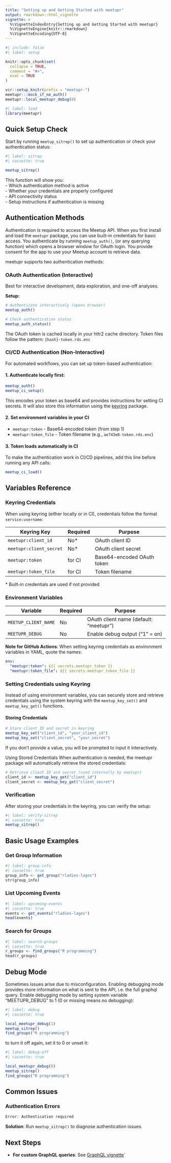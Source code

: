 ```yaml
---
title: "Setting up and Getting Started with meetupr"
output: rmarkdown::html_vignette
vignette: >
  %\VignetteIndexEntry{Setting up and Getting Started with meetupr}
  %\VignetteEngine{knitr::rmarkdown}
  %\VignetteEncoding{UTF-8}
---
```


```r
#| include: false
#| label: setup

knitr::opts_chunk$set(
  collapse = TRUE,
  comment = "#>",
  eval = TRUE
)

vcr::setup_knitr(prefix = "meetupr-")
meetupr:::mock_if_no_auth()
meetupr::local_meetupr_debug(0)
```

```r
#| label: load
library(meetupr)
```

## Quick Setup Check

Start by running `meetup_sitrep()` to set up authentication or check your authentication status:

```r
#| label: sitrep
#| cassette: true

meetup_sitrep()
```

This function will show you:  
- Which authentication method is active  
- Whether your credentials are properly configured  
- API connectivity status  
- Setup instructions if authentication is missing  

## Authentication Methods

Authentication is required to access the Meetup API.
When you first install and load the `meetupr` package, you can use built-in credentials for basic access.
You authenticate by running `meetup_auth()`, (or any querying function) which opens a browser window for OAuth login.
You provide consent for the app to use your Meetup account to retrieve data.

meetupr supports two authentication methods:

### OAuth Authentication (Interactive)

Best for interactive development, data exploration, and one-off analyses.

**Setup:**

```r
# Authenticate interactively (opens browser)
meetup_auth()

# Check authentication status
meetup_auth_status()
```

The OAuth token is cached locally in your httr2 cache directory. 
Token files follow the pattern: `{hash}-token.rds.enc`

### CI/CD Authentication (Non-Interactive)

For automated workflows, you can set up token-based authentication:

#### 1. Authenticate locally first:

```r
meetup_auth()
meetup_ci_setup()
```

This encodes your token as base64 and provides instructions for setting CI secrets.
It will also store this information using the [keyring](https://keyring.r-lib.org/) package.

#### 2. Set environment variables in your CI

- `meetupr:token` - Base64-encoded token (from step 1)  
- `meetupr:token_file` - Token filename (e.g., `ae743e0-token.rds.enc`)  

#### 3. Token loads automatically in CI

To make the authentication work in CI/CD pipelines, add this line before running any API calls:

```r
meetup_ci_load()
```

## Variables Reference

### Keyring Credentials

When using keyring (either locally or in CI), credentials follow the format `service:username`:

| Keyring Key | Required | Purpose |
|-------------|----------|---------|
| `meetupr:client_id` | No* | OAuth client ID |
| `meetupr:client_secret` | No* | OAuth client secret |
| `meetupr:token` | for CI | Base64-encoded OAuth token |
| `meetupr:token_file` | for CI | Token filename |

\* Built-in credentials are used if not provided

### Environment Variables

| Variable | Required | Purpose |
|----------|----------|---------|
| `MEETUP_CLIENT_NAME` | No | OAuth client name (default: "meetupr") |
| `MEETUPR_DEBUG` | No | Enable debug output ("1" = on) |

**Note for GitHub Actions**: When setting keyring credentials as environment variables in YAML, quote the names:

```yaml
env:
  "meetupr:token": ${{ secrets.meetupr_token }}
  "meetupr:token_file": ${{ secrets.meetupr_token_file }}
```

### Setting Credentials using Keyring

Instead of using environment variables, you can securely store and retrieve credentials using the system keyring with the `meetup_key_set()` and `meetup_key_get()` functions.

#### Storing Credentials

```r
# Store client ID and secret in keyring
meetup_key_set("client_id", "your_client_id")
meetup_key_set("client_secret", "your_secret")
```

If you don't provide a value, you will be prompted to input it interactively.

Using Stored Credentials
When authentication is needed, the meetupr package will automatically retrieve the stored credentials:


```r
# Retrieve client ID and secret (used internally by meetupr)
client_id <- meetup_key_get("client_id")
client_secret <- meetup_key_get("client_secret")
```

### Verification

After storing your credentials in the keyring, you can verify the setup:

```r
#| label: verify-sitrep
#| cassette: true
meetup_sitrep()
```

## Basic Usage Examples

### Get Group Information

```r
#| label: group-info
#| cassette: true
group_info <- get_group("rladies-lagos")
str(group_info)
```

### List Upcoming Events

```r
#| label: upcoming-events
#| cassette: true
events <- get_events("rladies-lagos")
head(events)
```

### Search for Groups

```r
#| label: search-groups
#| cassette: true
r_groups <- find_groups("R programming")
head(r_groups)
```

## Debug Mode

Sometimes issues arise due to misconfiguration.
Enabling debugging mode provides more information on what is sent to the API, i.e. the full graphql query.
Enable debugging mode by setting system variable "MEETUPR_DEBUG" to 1 (0 or missing means no debugging):

```r
#| label: debug
#| cassette: true

local_meetupr_debug(1)
meetup_sitrep()
find_groups("R programming")
```

to turn it off again, set it to 0 or unset it:

```r
#| label: debug-off
#| cassette: true

local_meetupr_debug(0)
meetup_sitrep()
find_groups("R programming")
```

## Common Issues

### Authentication Errors

```r
Error: Authentication required
```

**Solution**: Run `meetup_sitrep()` to diagnose authentication issues.

## Next Steps

- **For custom GraphQL queries**: See [GraphQL vignette](graphql.html)`
